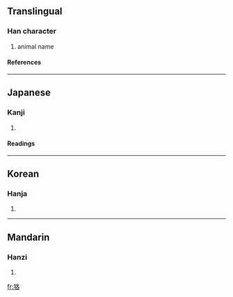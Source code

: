 {{see|貉}}

==Translingual==
===Han character===
{{Han char|rn=94|rad=犬|as=06|sn=9|four=|canj=大竹竹水口 (KHHER)}}
# animal name
====References====
{{Han ref|kx=0710.060|dkj=20366|dj=1122.120|hdz=21345.060|uh=72E2|ud=29410}}

----
==Japanese==
===Kanji===
{{ja-kanji|grade=|rs=犬06}}
# {{defn|Japanese}} 
====Readings====
{{ja-readings|on=[[かく]] (kaku)|kun=[[むじな]] (mujina)}}

----
==Korean==
===Hanja===
{{ko-hanja|hangeul=학|eumhun=|rv=hak|mr=hak|y=hak}}
# {{defn|Korean}}

----
==Mandarin==
===Hanzi===
{{cmn-hanzi|pin=[[hé]] (he2), [[xún]] (xun2)|wg=ho<sup>2</sup>, hsün<sup>2</sup>}}
# {{defn|Mandarin}}

[[fr:狢]]